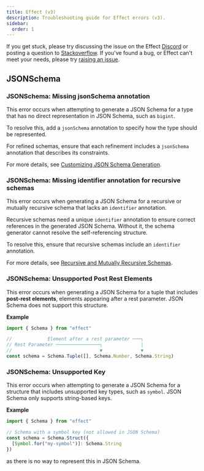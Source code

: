```yaml
---
title: Effect (v3)
description: Troubleshooting guide for Effect errors (v3).
sidebar:
  order: 1
---
```


If you get stuck, please try discussing the issue on the Effect [Discord](https://discord.gg/effect-ts) or posting a question to [Stackoverflow](https://stackoverflow.com/questions/tagged/effect-ts).
If you've found a bug, or Effect can't meet your needs, please try [raising an issue](https://github.com/Effect-TS/effect/issues).

## JSONSchema

### JSONSchema: Missing jsonSchema annotation

This error occurs when attempting to generate a JSON Schema for a type that has no direct representation in JSON Schema, such as `bigint`.

To resolve this, add a `jsonSchema` annotation to specify how the type should be represented.

For refined schemas, ensure that each refinement includes a `jsonSchema` annotation that describes its constraints.

For more details, see [Customizing JSON Schema Generation](/docs/schema/json-schema/#customizing-json-schema-generation).

### JSONSchema: Missing identifier annotation for recursive schemas

This error occurs when generating a JSON Schema for a recursive or mutually recursive schema that lacks an `identifier` annotation.

Recursive schemas need a unique `identifier` annotation to ensure correct references in the generated JSON Schema. Without it, the schema generator cannot resolve the self-referencing structure.

To resolve this, ensure that recursive schemas include an `identifier` annotation.

For more details, see [Recursive and Mutually Recursive Schemas](/docs/schema/json-schema/#recursive-and-mutually-recursive-schemas).

### JSONSchema: Unsupported Post Rest Elements

This error occurs when generating a JSON Schema for a tuple that includes **post-rest elements**, elements appearing after a rest parameter.
JSON Schema does not support this structure.

**Example**

```ts twoslash
import { Schema } from "effect"

//             Element after a rest parameter ───┐
// Rest Parameter ────────────────┐              |
//                                ▼              ▼
const schema = Schema.Tuple([], Schema.Number, Schema.String)
```

### JSONSchema: Unsupported Key

This error occurs when attempting to generate a JSON Schema for a structure that includes unsupported key types, such as `symbol`.
JSON Schema only supports string-based keys.

**Example**

```ts twoslash
import { Schema } from "effect"

// Schema with a symbol key (not allowed in JSON Schema)
const schema = Schema.Struct({
  [Symbol.for("my-symbol")]: Schema.String
})
```

as there is no way to represent this in JSON Schema.
